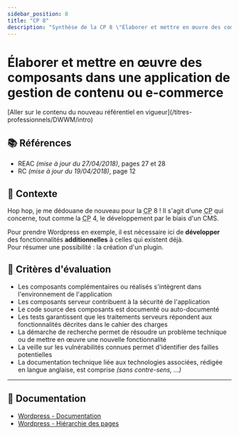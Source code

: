 ```yaml
---
sidebar_position: 8
title: "CP 8"
description: "Synthèse de la CP 8 \"Élaborer et mettre en œuvre des composants dans une application de gestion de contenu ou e-commerce\" du titre professionnel Développeur Web et Web Mobile (DWWM TP-01280m03, référentiel expiré)."
---
```



# Élaborer et mettre en œuvre des composants dans une application de gestion de contenu ou e-commerce

<Admonition type="warning" title="Attention, tu es en train de consulter un référentiel expiré !">
  [Aller sur le contenu du nouveau référentiel en vigueur](/titres-professionnels/DWWM/intro)
</Admonition>

## 📚 Références

- REAC _(mise à jour du 27/04/2018)_, pages 27 et 28
- RC _(mise à jour du 19/04/2018)_, page 12

## 🚀 Contexte

Hop hop, je me dédouane de nouveau pour la <abbr title="Compétence Professionnelle">CP</abbr> 8 !
Il s'agit d'une <abbr title="Compétence Professionnelle">CP</abbr> qui concerne,
tout comme la <abbr title="Compétence Professionnelle">CP</abbr> 4, le développement par le biais d'un CMS.

Pour prendre Wordpress en exemple, il est nécessaire ici de **développer** des fonctionnalités **additionnelles** à celles qui existent déjà.  
Pour résumer une possibilité : la création d'un plugin.

## 🎯 Critères d'évaluation

- Les composants complémentaires ou réalisés s'intègrent dans l'environnement de l'application
- Les composants serveur contribuent à la sécurité de l'application
- Le code source des composants est documenté ou auto-documenté
- Les tests garantissent que les traitements serveurs répondent aux fonctionnalités décrites dans le cahier des charges
- La démarche de recherche permet de résoudre un problème technique ou de mettre en œuvre une nouvelle fonctionnalité
- La veille sur les vulnérabilités connues permet d'identifier des failles potentielles
- La documentation technique liée aux technologies associées, rédigée en langue anglaise, est comprise _(sans contre-sens, ...)_

---

## 🧠 Documentation

- [Wordpress - Documentation](https://developer.wordpress.org/)
- [Wordpress - Hiérarchie des pages](https://developer.wordpress.org/themes/basics/template-hierarchy/)